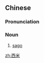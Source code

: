 ==Chinese==
{{zh-forms}}

===Pronunciation===
{{zh-pron
|m=xīmǐ
|c=sai1 mai5
|cat=n
}}

===Noun===
{{zh-noun}}

# [[sago]]

[[zh:西米]]